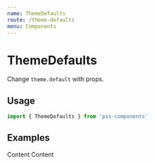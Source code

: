 ```yaml
---
name: ThemeDefaults
route: /theme-defaults
menu: Components
---
```



# ThemeDefaults

Change `theme.default` with props.


## Usage

```js
import { ThemeDefaults } from 'pss-components'
```

## Examples

<Playground>
  <Box>
    <Box tm='auto' ratio={16 / 9} p={1} mb={1}>
      Content
    </Box>
    <ThemeDefaults palette='inverted'>
      <Box tm='auto' ratio={16 / 9} p={1}>
        Content
      </Box>
    </ThemeDefaults>
  </Box>
</Playground>
